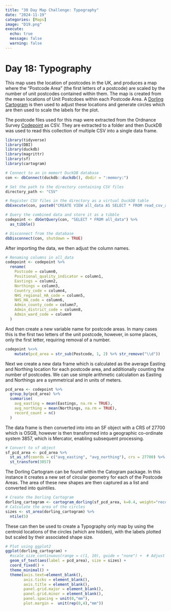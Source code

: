 ```yaml
---
title: "30 Day Map Challenge: Typography"
date: "2024-11-19"
categories: [Maps]
image: "D19.png"
execute:
  echo: true
  message: false
  warning: false
---
```


# Day 18: Typography

This map uses the location of postcodes in the UK, and produces a map where the "Postcode Area" (the first letters of a postcode) are scaled by the number of unit postcodes contained within them. The map is created from the mean locations of Unit Postcdoes within each Postcode Area. A [Dorling Cartogram](https://datavizcatalogue.com/blog/chart-snapshot-dorling-cartograms/) is then used to adjust these locations and generate circles which are then used to scale the labels for the plot.

The postcode files used for this map were extracted from the Ordnance Survey [Codepoint](https://osdatahub.os.uk/downloads/open/CodePointOpen) as CSV. They are extracted to a folder and then DuckDB was used to read this collection of multiple CSV into a single data frame.

```r
library(tidyverse)
library(DBI)
library(duckdb)
library(magrittr)
library(sf)
library(cartogram)

# Connect to an in memort DuckDB database
con <- dbConnect(duckdb::duckdb(), dbdir = ":memory:")

# Set the path to the directory containing CSV files
directory_path <- "CSV"

# Register CSV files in the directory as a virtual DuckDB table
dbExecute(con, paste0("CREATE VIEW all_data AS SELECT * FROM read_csv_auto('", directory_path, "/*.csv')"))

# Query the combined data and store it as a tibble
codepoint <- dbGetQuery(con, "SELECT * FROM all_data") %>%
  as_tibble()

# Disconnect from the database
dbDisconnect(con, shutdown = TRUE)

```

After importing the data, we then adjust the column names.

```r
# Renaming columns in all_data
codepoint <- codepoint %>%
  rename(
    Postcode = column0,
    Positional_quality_indicator = column1,
    Eastings = column2,
    Northings = column3,
    Country_code = column4,
    NHS_regional_HA_code = column5,
    NHS_HA_code = column6,
    Admin_county_code = column7,
    Admin_district_code = column8,
    Admin_ward_code = column9
  )
```

And then create a new variable name for postcode areas. In many cases this is the first two letters of the unit postcode, however, in some places, only the first letter, requiring removal of a number.

```r
codepoint %<>%
    mutate(pcd_area = str_sub(Postcode, 1, 2) %>% str_remove("\\d"))
```

Next we create a new data frame which is calculated as the average Easting and Northing location for each postcode area, and additionally counting the number of postcodes. We can use simple arithmetic calculation as Easting and Northings are a symmetrical and in units of meters.

```r
pcd_area <- codepoint %>%
  group_by(pcd_area) %>%
  summarise(
    avg_easting = mean(Eastings, na.rm = TRUE),
    avg_northing = mean(Northings, na.rm = TRUE),
    record_count = n()
  )
```

The data frame is then converted into into an SF object with a CRS of 27700 which is OSGB, however is then transformed into a geographic co-ordinate system 3857, which is Mercator, enabling subsequent processing.

```r
# Convert to sf object
sf_pcd_area <- pcd_area %>%
  st_as_sf(coords = c("avg_easting", "avg_northing"), crs = 27700) %>%
  st_transform(3857)

```

The Dorling Cartogram can be found within the Catogram package. In this instance it creates a new set of circular geometry for each of the Postcode Areas. The area of these new shapes are then captured as a list and converted into quintiles.

```r
# Create the Dorling Cartogram
dorling_cartogram <- cartogram_dorling(sf_pcd_area, k=0.4, weight="record_count",itermax = 1000,m_weight=0.2)
# Calculate the area of the circles
sizes <- st_area(dorling_cartogram) %>%
  ntile(5)
```

These can then be used to create a Typography only map by using the centroid locations of the circles (which are hidden), with the labels plotted but scaled by their associated shape size.

```r
# Plot using ggplot2
ggplot(dorling_cartogram) +
  #scale_size_continuous(range = c(1, 10), guide = "none") +  # Adjust size
  geom_sf_text(aes(label = pcd_area), size = sizes) +
  coord_fixed() +
  theme_minimal() +
  theme(axis.text=element_blank(),
        axis.ticks = element_blank(),
        axis.title = element_blank(),
        panel.grid.major = element_blank(),
        panel.grid.minor = element_blank(),
        panel.spacing = unit(0,"mm"),
        plot.margin =  unit(rep(0,4),"mm"))


```

